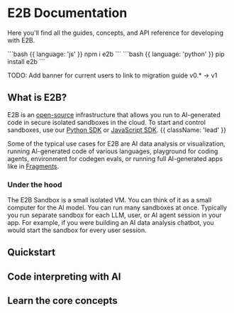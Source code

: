 

<HeroPattern />

# E2B Documentation
Here you'll find all the guides, concepts, and API reference for developing with E2B.

<CodeGroup isRunnable={false}>
```bash {{ language: 'js' }}
npm i e2b
```
```bash {{ language: 'python' }}
pip install e2b
```
</CodeGroup>

TODO: Add banner for current users to link to migration guide v0.* -> v1

## What is E2B?
E2B is an [open-source](https://github.com/e2b-dev) infrastructure that allows you run to AI-generated code in secure isolated sandboxes in the cloud.
To start and control sandboxes, use our [Python SDK](https://pypi.org/project/e2b/) or [JavaScript SDK](https://www.npmjs.com/package/e2b). {{ className: 'lead' }}

Some of the typical use cases for E2B are AI data analysis or visualization, running AI-generated code of various languages, playground for coding agents, environment for codegen evals, or running full AI-generated apps like in [Fragments](https://github.com/e2b-dev/fragments).

### Under the hood
The E2B Sandbox is a small isolated VM. You can think of it as a small computer for the AI model. You can run many sandboxes at once. Typically you run separate sandbox for each LLM, user, or AI agent session in your app.
For example, if you were building an AI data analysis chatbot, you would start the sandbox for every user session.


## Quickstart
<Quickstart/>

## Code interpreting with AI
<CodeInterpreting/>


## Learn the core concepts
<Concepts/>

